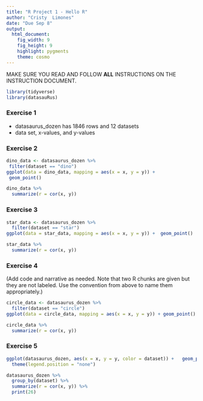```yaml
---
title: "R Project 1 - Hello R"
author: "Cristy  Limones"
date: "Due Sep 8"
output: 
  html_document: 
    fig_width: 9
    fig_height: 9
    highlight: pygments
    theme: cosmo
---
```


MAKE SURE YOU READ AND FOLLOW **ALL** INSTRUCTIONS ON THE INSTRUCTION DOCUMENT. 

<!-- ### Load packages -->

```r
library(tidyverse) 
library(datasauRus)
```


### Exercise 1

- datasaurus_dozen has 1846 rows and 12 datasets
- data set, x-values, and y-values

<!-- (Type your answer to Exercise 1 here. This exercise does not require any R code. **Remove notes like this in the final product that you turn in**) -->

### Exercise 2



<!-- (The answers for this Exercise are given for you below. But you should clean up some of the narrative so that it only includes what you want to turn in.) -->

<!-- First let's plot the data in the dino dataset: -->

 ```r
dino_data <- datasaurus_dozen %>%
  filter(dataset == "dino")
ggplot(data = dino_data, mapping = aes(x = x, y = y)) +
  geom_point()
```

<!-- And next calculate the correlation between `x` and `y` in this dataset: -->

```r
dino_data %>%
  summarize(r = cor(x, y))
```


### Exercise 3

<!-- (Add code and narrative as needed. Note that the R chunks are labeled with `plot-star` and `cor-star` to provide spaces to place the code for plotting and calculating the correlation coefficient. To finish, remember to clean up the narrative by removing these instructions.) -->



```r
star_data <- datasaurus_dozen %>%
  filter(dataset == "star")
ggplot(data = star_data, mapping = aes(x = x, y = y)) +  geom_point() 
```

<!-- I'm some text, you should replace me with more meaningful text... -->
 
```r
star_data %>%
  summarize(r = cor(x, y))
```

### Exercise 4

(Add code and narrative as needed. Note that two R chunks are given but they are not labeled. Use the convention from above to name them appropriately.)


```r
circle_data <- datasaurus_dozen %>%
  filter(dataset == "circle")
ggplot(data = circle_data, mapping = aes(x = x, y = y)) + geom_point()
```

```r
circle_data %>%
  summarize(r = cor(x, y))
```

### Exercise 5


```r
ggplot(datasaurus_dozen, aes(x = x, y = y, color = dataset)) +   geom_point() + facet_wrap(~ dataset, ncol = 3) + # facet      the dataset variable in cols
  theme(legend.position = "none")
```

```r
datasaurus_dozen %>% 
  group_by(dataset) %>%
  summarize(r = cor(x, y)) %>%
  print(26)
```


<!-- (Add code and narrative as needed. To add R chunks either type out the backticks, curly braces, and the letter `r` or use the Insert chunk button above, with the green +C.) -->

